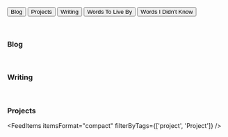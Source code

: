 <AuthorBanner />

<p>&nbsp;</p>

<Link to='blog'>
  <Button style={{marginTop: '8px'}}>Blog</Button>
</Link>

<Link to='projects'>
  <Button style={{marginTop: '8px'}}>Projects</Button>
</Link>

<Link to='writing'>
  <Button style={{marginTop: '8px'}}>Writing</Button>
</Link>

<Link to='quotes'>
  <Button style={{marginTop: '8px'}}>Words To Live By</Button>
</Link>

<Link to='words'>
  <Button style={{marginTop: '8px'}}>Words I Didn't Know</Button>
</Link>

<p>&nbsp;</p>

<h3>Blog</h3>
<FeedItems
  itemsFormat="compact"
  filterByTags={['Blog', 'post', 'article']}
  limit={4}
/>

<p>&nbsp;</p>

<h3>Writing</h3>
<FeedItems
  itemsFormat="compact"
  filterByTags={['short story', 'novel', 'book', 'writing', 'creative_writing', 'Creative_Writing']}
/>

<p>&nbsp;</p>

### Projects

<FeedItems itemsFormat="compact" filterByTags={['project', 'Project']} />

<p>&nbsp;</p>
